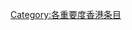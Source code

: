{{catmore1|[[Wikipedia:香港专题|Wikipedia:香港专题]]}}
{{Articles by Importance|topic=香港|project=香港|format=toc}}
{{CategoryTOC}}
{{cat importance | topic=香港|class=未知|sort=香港}}
{{emptycat}}

[[Category:各重要度香港条目|Category:各重要度香港条目]]